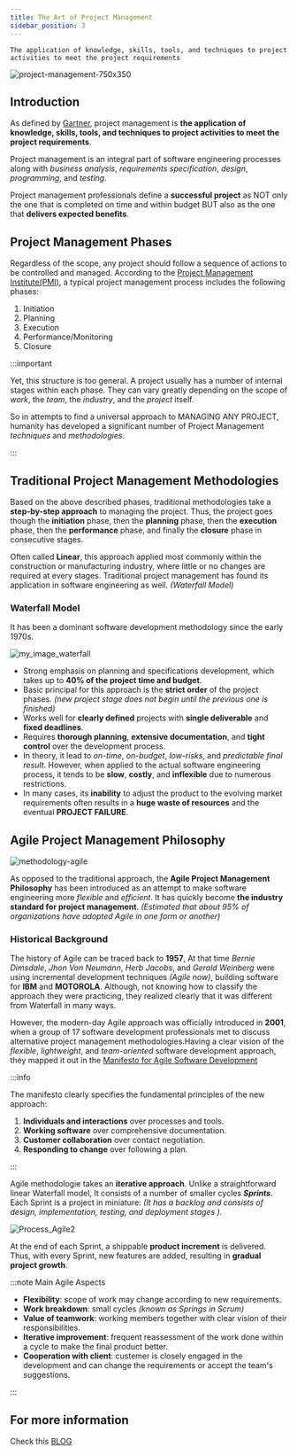 ```yaml
---
title: The Art of Project Management
sidebar_position: 3
---
```



<CreatorCard
  image="https://github.com/AhmedCoolProjects.png"
  name="Ahmed Bargady"
  profession="Data Science Student & FullStack Web Developer"
  github="https://github.com/AhmedCoolProjects"
/>

`The application of knowledge, skills, tools, and techniques to project activities to meet the project requirements`

![project-management-750x350](https://user-images.githubusercontent.com/72823374/158775124-8e2e4144-7c35-406e-a145-87486abb3028.jpg)

## Introduction

As defined by [Gartner](http://blogs.gartner.com/it-glossary/project-management/), project management is **the application of knowledge, skills, tools, and techniques to project activities to meet the project requirements**.

Project management is an integral part of software engineering processes along with _business analysis_, _requirements specification_, _design_, _programming_, and _testing_.

Project management professionals define a **successful project** as NOT only the one that is completed on time and within budget BUT also as the one that **delivers expected benefits**.

## Project Management Phases

Regardless of the scope, any project should follow a sequence of actions to be controlled and managed. According to the [Project Management Institute(PMI)](http://www.pmi.org/), a typical project management process includes the following phases:

1. Initiation
2. Planning
3. Execution
4. Performance/Monitoring
5. Closure

:::important

Yet, this structure is too general. A project usually has a number of internal stages within each phase. They can vary greatly depending on the scope of _work_, the _team_, the _industry_, and the _project_ itself.

So in attempts to find a universal approach to MANAGING ANY PROJECT, humanity has developed a significant number of Project Management _techniques_ and _methodologies_.

:::

## Traditional Project Management Methodologies

Based on the above described phases, traditional methodologies take a **step-by-step approach** to managing the project. Thus, the project goes though the **initiation** phase, then the **planning** phase, then the **execution** phase, then the **performance** phase, and finally the **closure** phase in consecutive stages.

Often called **Linear**, this approach applied most commonly within the construction or manufacturing industry, where little or no changes are required at every stages. Traditional project management has found its application in software engineering as well. _(Waterfall Model)_

### Waterfall Model

It has been a dominant software development methodology since the early 1970s.

![my_image_waterfall](https://user-images.githubusercontent.com/72823374/158751718-b3306b1e-e83e-4cd0-a9f5-4591188119f8.jpg)

- Strong emphasis on planning and specifications development, which takes up to **40% of the project time and budget**.
- Basic principal for this approach is the **strict order** of the project phases. _(new project stage does not begin until the previous one is finished)_
- Works well for **clearly defined** projects with **single deliverable** and **fixed deadlines**.
- Requires **thorough planning**, **extensive documentation**, and **tight control** over the development process.
- In theory, it lead to _on-time_, _on-budget_, _low-risks_, and _predictable final result_. However, when applied to the actual software engineering process, it tends to be **slow**, **costly**, and **inflexible** due to numerous restrictions.
- In many cases, its **inability** to adjust the product to the evolving market requirements often results in a **huge waste of resources** and the eventual **PROJECT FAILURE**.

## Agile Project Management Philosophy

![methodology-agile](https://user-images.githubusercontent.com/72823374/158773193-5745d106-3468-479f-81dd-7627b3c07d39.png)

As opposed to the traditional approach, the **Agile Project Management Philosophy** has been introduced as an attempt to make software engineering more _flexible_ and _efficient_. It has quickly become **the industry standard for project management**. _(Estimated that about 95% of organizations have adopted Agile in one form or another)_

### Historical Background

The history of Agile can be traced back to **1957**, At that time _Bernie Dimsdale_, _Jhon Von Neumann_, _Herb Jacobs_, and _Gerald Weinberg_ were using incremental development techniques _(Agile now)_, building software for **IBM** and **MOTOROLA**. Although, not knowing how to classify the approach they were practicing, they realized clearly that it was different from Waterfall in many ways.

However, the modern-day Agile approach was officially introduced in **2001**, when a group of 17 software development professionals met to discuss alternative project management methodologies.Having a clear vision of the _flexible_, _lightweight_, and _team-oriented_ software development approach, they mapped it out in the [Manifesto for Agile Software Development](http://agilemanifesto.org/)

:::info

The manifesto clearly specifies the fundamental principles of the new approach:

1. **Individuals and interactions** over processes and tools.
2. **Working software** over comprehensive documentation.
3. **Customer collaboration** over contact negotiation.
4. **Responding to change** over following a plan.

:::

Agile methodologie takes an **iterative approach**. Unlike a straightforward linear Waterfall model, It consists of a number of smaller cycles **_Sprints_**. Each Sprint is a project in miniature: _(It has a backlog and consists of design, implementation, testing, and deployment stages )_.

![Process_Agile2](https://user-images.githubusercontent.com/72823374/158772534-534d9865-f9d0-4d8c-b208-c34651158f0d.jpg)

At the end of each Sprint, a shippable **product increment** is delivered. Thus, with every Sprint, new features are added, resulting in **gradual project growth**.

:::note
Main Agile Aspects

- **Flexibility**: scope of work may change according to new requirements.
- **Work breakdown**: small cycles _(known as Springs in Scrum)_
- **Value of teamwork**: working members together with clear vision of their responsibilities.
- **Iterative improvement**: frequent reassessment of the work done within a cycle to make the final product better.
- **Cooperation with client**: custemer is closely engaged in the development and can change the requirements or accept the team's suggestions.

:::

## For more information

Check this [BLOG](https://www.altexsoft.com/whitepapers/agile-project-management-best-practices-and-methodologies/)
